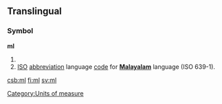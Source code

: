 {{see|Ml|.ml|µl}}
==Translingual==

===Symbol===
'''ml'''

# {{SI-unit-2|milli|liter|litre|[[fluid measure]]}}
# [[ISO]] [[abbreviation]] language [[code]] for '''[[Malayalam]]''' language (ISO 639-1).


[[Category:Units of measure]]

[[csb:ml]]
[[fi:ml]]
[[sv:ml]]